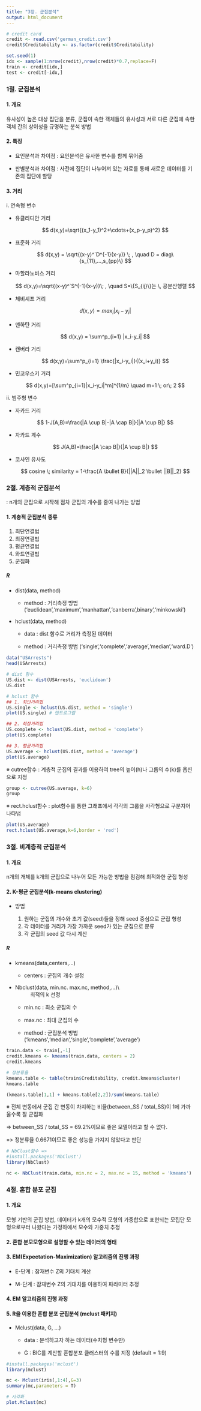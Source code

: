 ```yaml
---
title: "3장. 군집분석"
output: html_document
---
```


```r
# credit card
credit <- read.csv('german_credit.csv')
credit$Creditability <- as.factor(credit$Creditability)

set.seed(1)
idx <- sample(1:nrow(credit),nrow(credit)*0.7,replace=F)
train <- credit[idx,]
test <- credit[-idx,]
```

### 1절. 군집분석

#### 1. 개요

유사성이 높은 대상 집단을 분류, 군집이 속한 객체들의 유사성과 서로 다른 군집에 속한 객체 간의 상이성을 규명하는 분석 방법

#### 2. 특징

-   요인분석과 차이점 : 요인분석은 유사한 변수를 함께 묶어줌

-   판별분석과 차이점 : 사전에 집단이 나누어져 있는 자료를 통해 새로운 데이터를 기존의 집단에 할당

#### 3. 거리

i\. 연속형 변수

-   유클리디안 거리

    $$
    d(x,y)=\sqrt{(x_1-y_1)^2+\cdots+(x_p-y_p)^2}
    $$

-   표준화 거리

    $$
    d(x,y) = \sqrt{(x-y)^`D^{-1}(x-y)} \; , \quad D = diag\{s_{11},...,s_{pp}\} 
    $$

-   마할라노비스 거리

    $$
    d(x,y)=\sqrt{(x-y)^`S^{-1}(x-y)}\; , \quad S=\{S_{ij}\}는 \, 공분산행렬 
    $$

-   체비셰프 거리

    $$
    d(x,y)=max_i|x_i-y_i|
    $$

-   맨하탄 거리

    $$
    d(x,y) = \sum^p_{i=1} |x_i-y_i|
    $$

-   캔버라 거리

    $$
    d(x,y)=\sum^p_{i=1} \frac{|x_i-y_i|}{(x_i+y_i)}
    $$

-   민코우스키 거리

    $$
    d(x,y)=[\sum^p_{i=1}|x_i-y_i|^m]^{1/m} \quad m=1 \; or\;  2
    $$

ii\. 범주형 변수

-   자카드 거리

    $$
    1-J(A,B)=\frac{|A \cup B|-|A \cap B|}{|A \cup B|}
    $$

-   자카드 계수

    $$
    J(A,B)=\frac{|A \cap B|}{|A \cup B|}
    $$

-   코사인 유사도

    $$
    cosine \; similarity = 1-\frac{A \bullet B}{||A||_2 \bullet ||B||_2}
    $$

### 2절. 계층적 군집분석

: n개의 군집으로 시작해 점차 군집의 개수를 줄여 나가는 방법

#### 1. 계충적 군집분석 종류

1.  최단연결법
2.  최장연결법
3.  평균연결법
4.  와드연결법
5.  군집화

##### R 

-   dist(data, method)

    -   method : 거리측정 방법('euclidean','maximum','manhattan','canberra',binary','minkowski')

-   hclust(data, method)

    -   data : dist 함수로 거리가 측정된 데이터

    -   method : 거리측정 방법 ('single','complete','average','median','ward.D')

```r
data("USArrests")
head(USArrests)

# dist 함수
US.dist <- dist(USArrests, 'euclidean')
US.dist

# hclust 함수
## 1. 최단거리법
US.single <- hclust(US.dist, method = 'single')
plot(US.single) # 덴드로그램

## 2. 최장거리법
US.complete <- hclust(US.dist, method = 'complete')
plot(US.complete)

## 3. 평균거리법
US.average <- hclust(US.dist, method = 'average')
plot(US.average)
```

※ cutree함수 : 계층적 군집의 결과를 이용하여 tree의 높이(h)나 그룹의 수(k)를 옵션으로 지정

```r
group <- cutree(US.average, k=6)
group
```

※ rect.hclust함수 : plot함수를 통한 그래프에서 각각의 그룹을 사각형으로 구분지어 나타냄

```r
plot(US.average)
rect.hclust(US.average,k=6,border = 'red')
```

### 3절. 비계층적 군집분석

#### 1. 개요

n개의 개체를 k개의 군집으로 나누어 모든 가능한 방법을 점검해 최적화한 군집 형성

#### 2. K-평균 군집분석(k-means clustering)

-   방법

    1.  원하는 군집의 개수와 초기 값(seed)들을 정해 seed 중심으로 군집 형성
    2.  각 데이터를 거리가 가장 가까운 seed가 있는 군집으로 분류
    3.  각 군집의 seed 값 다시 계산

##### R

-   kmeans(data,centers,...)

    -   centers : 군집의 개수 설정

-   Nbclust(data, min.nc. max.nc, method,...)\
    : 최적의 k 선정

    -   min.nc : 최소 군집의 수

    -   max.nc : 최대 군집의 수

    -   method : 군집분석 방법 ('kmeans','median','single','complete','average')

```r
train.data <- train[,-1]
credit.kmeans <- kmeans(train.data, centers = 2)
credit.kmeans

# 정분류율
kmeans.table <- table(train$Creditability, credit.kmeans$cluster)
kmeans.table

(kmeans.table[1,1] + kmeans.table[2,2])/sum(kmeans.table)
```

※ 전체 변동에서 군집 간 변동이 차지하는 비율(between_SS / total_SS)이 1에 가까울수록 잘 군집화

=\> between_SS / total_SS = 69.2%이므로 좋은 모델이라고 할 수 없다.

=\> 정분류율 0.6671이므로 좋은 성능을 가지지 않았다고 판단

```r
# NbClust함수 => 
#install.packages('NbClust')
library(NbClust)

nc <- NbClust(train.data, min.nc = 2, max.nc = 15, method = 'kmeans')
```

### 4절. 혼합 분포 군집

#### 1. 개요

모형 기반의 군집 방법, 데이터가 k개의 모수적 모형의 가중합으로 표현되는 모집단 모형으로부터 나왔다는 가정하에서 모수와 가중치 추정

#### 2. 혼합 분모모형으로 설명할 수 있는 데이터의 형태

#### 3. EM(Expectation-Maximization) 알고리즘의 진행 과정

-   E-단계 : 잠재변수 Z의 기대치 계산

-   M-단계 : 잠재변수 Z의 기대치를 이용하여 파라미터 추정

#### 4. EM 알고리즘의 진행 과정

#### 5. R을 이용한 혼합 분포 군집분석 (mclust 패키지)

-   Mclust(data, G, ...)

    -   data : 분석하고자 하는 데이터(수치형 변수만)

    -   G : BIC를 계산할 혼합분포 클러스터의 수를 지정 (default = 1:9)

```r
#install.packages('mclust')
library(mclust)

mc <- Mclust(iris[,1:4],G=3)
summary(mc,parameters = T)

# 시각화
plot.Mclust(mc)
```
